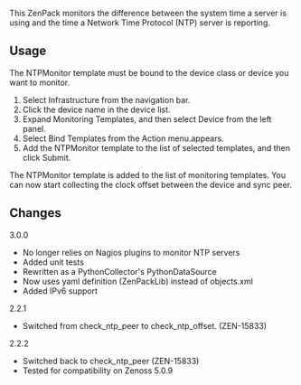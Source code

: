 This ZenPack monitors the difference between the system time a server is using and the time a Network Time Protocol (NTP) server is reporting.

== Usage ==

The NTPMonitor template must be bound to the device class or device you want to monitor.

# Select Infrastructure from the navigation bar.
# Click the device name in the device list.
# Expand Monitoring Templates, and then select Device from the left panel.
# Select Bind Templates from the Action menu.appears.
# Add the NTPMonitor template to the list of selected templates, and then click Submit.

The NTPMonitor template is added to the list of monitoring templates. You can now start collecting the clock offset between the device and sync peer.

== Changes ==

;3.0.0
* No longer relies on Nagios plugins to monitor NTP servers
* Added unit tests
* Rewritten as a PythonCollector's PythonDataSource
* Now uses yaml definition (ZenPackLib) instead of objects.xml
* Added IPv6 support

;2.2.1
* Switched from check_ntp_peer to check_ntp_offset. (ZEN-15833)

;2.2.2
* Switched back to check_ntp_peer (ZEN-15833)
* Tested for compatibility on Zenoss 5.0.9
